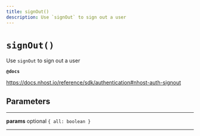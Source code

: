 ```yaml
---
title: signOut()
description: Use `signOut` to sign out a user
---
```


# `signOut()`

Use `signOut` to sign out a user

**`@docs`**

https://docs.nhost.io/reference/sdk/authentication#nhost-auth-signout

## Parameters

---

**params** <span className="optional-status">optional</span> `{ all: boolean }`

---
